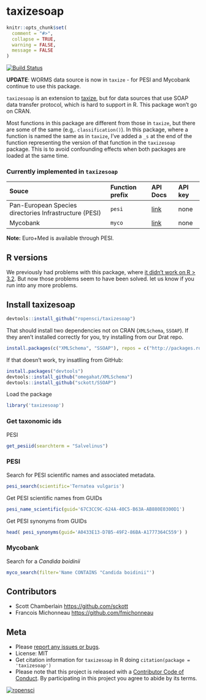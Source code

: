 taxizesoap
==========

```r
knitr::opts_chunk$set(
  comment = "#>",
  collapse = TRUE,
  warning = FALSE,
  message = FALSE
)
```

[![Build Status](https://api.travis-ci.org/ropensci/taxizesoap.png?branch=master)](https://travis-ci.org/ropensci/taxizesoap)

__UPDATE__: WORMS data source is now in `taxize` - for PESI and Mycobank continue to use this package.


`taxizesoap` is an extension to [taxize](https://github.com/ropensci/taxize), but for data sources that use SOAP data transfer protocol, which is hard to support in R. This package won't go on CRAN.

Most functions in this package are different from those in `taxize`, but there are some of the same (e.g,. `classification()`). In this package, where a function is named the same as in `taxize`, I've added a `_s` at the end of the function representing the version of that function in the `taxizesoap` package. This is to avoid confounding effects when both packages are loaded at the same time.

### Currently implemented in `taxizesoap`

<table>
<colgroup>
<col style="text-align:left;"/>
<col style="text-align:left;"/>
<col style="text-align:left;"/>
<col style="text-align:left;"/>
</colgroup>

<thead>
<tr>
  <th style="text-align:left;">Souce</th>
	<th style="text-align:left;">Function prefix</th>
	<th style="text-align:left;">API Docs</th>
	<th style="text-align:left;">API key</th>
</tr>
</thead>

<tbody>
<tr>
	<td style="text-align:left;">Pan-European Species directories Infrastructure (PESI)</td>
	<td style="text-align:left;"><code>pesi</code></td>
	<td style="text-align:left;"><a href="http://www.eu-nomen.eu/portal/webservices.php">link</a></td>
	<td style="text-align:left;">none</td>
</tr>
<tr>
	<td style="text-align:left;">Mycobank</td>
	<td style="text-align:left;"><code>myco</code></td>
	<td style="text-align:left;"><a href="http://www.mycobank.org/Services/Generic/Help.aspx?s=searchservice">link</a></td>
	<td style="text-align:left;">none</td>
</tr>
</tbody>
</table>

**Note:** Euro+Med is available through PESI.

## R versions

We previously had problems with this package, where [it didn't work on R > 3.2](https://github.com/ropensci/taxizesoap/issues/4#issuecomment-218175649). But now
those problems seem to have been solved. let us know if you run into any more problems.

## Install taxizesoap

```r
devtools::install_github("ropensci/taxizesoap")
```

That should install two dependencies not on CRAN (`XMLSchema`, `SSOAP`). If they aren't installed
correctly for you, try installing from our Drat repo.

```r
install.packages(c("XMLSchema", "SSOAP"), repos = c("http://packages.ropensci.org", "http://cran.rstudio.com"))
```

If that doesn't work, try insatlling from GitHub:

```r
install.packages("devtools")
devtools::install_github("omegahat/XMLSchema")
devtools::install_github("sckott/SSOAP")
```

Load the package

```r
library('taxizesoap')
```

### Get taxonomic ids

PESI

```r
get_pesiid(searchterm = "Salvelinus")
```

### PESI

Search for PESI scientific names and associated metadata.

```r
pesi_search(scientific='Ternatea vulgaris')
```

Get PESI scientific names from GUIDs

```r
pesi_name_scientific(guid='67C3CC9C-624A-40C5-B63A-AB880E0300D1')
```

Get PESI synonyms from GUIDs

```r
head( pesi_synonyms(guid='A0433E13-D7B5-49F2-86BA-A1777364C559') )
```

### Mycobank

Search for a _Candida boidinii_

```r
myco_search(filter='Name CONTAINS "Candida boidinii"')
```

## Contributors

* Scott Chamberlain <https://github.com/sckott>
* Francois Michonneau <https://github.com/fmichonneau>

## Meta

* Please [report any issues or bugs](https://github.com/ropensci/taxizesoap/issues).
* License: MIT
* Get citation information for `taxizesoap` in R doing `citation(package = 'taxizesoap')`
* Please note that this project is released with a [Contributor Code of Conduct](CONDUCT.md).
By participating in this project you agree to abide by its terms.

[![ropensci](http://ropensci.org/public_images/github_footer.png)](http://ropensci.org)

